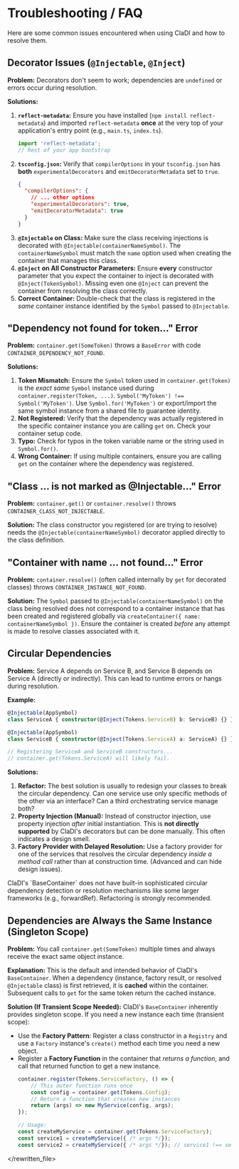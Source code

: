 
# Troubleshooting / FAQ

Here are some common issues encountered when using ClaDI and how to resolve them.

## Decorator Issues (`@Injectable`, `@Inject`)

**Problem:** Decorators don't seem to work; dependencies are `undefined` or errors occur during resolution.

**Solutions:**

1.  **`reflect-metadata`:** Ensure you have installed (`npm install reflect-metadata`) and imported `reflect-metadata` **once** at the very top of your application's entry point (e.g., `main.ts`, `index.ts`).
    ```typescript
    import 'reflect-metadata';
    // Rest of your app bootstrap
    ```
2.  **`tsconfig.json`:** Verify that `compilerOptions` in your `tsconfig.json` has **both** `experimentalDecorators` and `emitDecoratorMetadata` set to `true`.
    ```json filename="tsconfig.json"
    {
      "compilerOptions": {
        // ... other options
        "experimentalDecorators": true,
        "emitDecoratorMetadata": true
      }
    }
    ```
3.  **`@Injectable` on Class:** Make sure the class receiving injections is decorated with `@Injectable(containerNameSymbol)`. The `containerNameSymbol` must match the `name` option used when creating the container that manages this class.
4.  **`@Inject` on All Constructor Parameters:** Ensure **every** constructor parameter that you expect the container to inject is decorated with `@Inject(TokenSymbol)`. Missing even one `@Inject` can prevent the container from resolving the class correctly.
5.  **Correct Container:** Double-check that the class is registered in the *same* container instance identified by the `Symbol` passed to `@Injectable`.

## "Dependency not found for token..." Error

**Problem:** `container.get(SomeToken)` throws a `BaseError` with code `CONTAINER_DEPENDENCY_NOT_FOUND`.

**Solutions:**

1.  **Token Mismatch:** Ensure the `Symbol` token used in `container.get(Token)` is the *exact same* `Symbol` instance used during `container.register(Token, ...)`.
    <Callout type="warning">
      `Symbol('MyToken') !== Symbol('MyToken')`. Use `Symbol.for('MyToken')` or export/import the same symbol instance from a shared file to guarantee identity.
    </Callout>
2.  **Not Registered:** Verify that the dependency was actually registered in the specific container instance you are calling `get` on. Check your container setup code.
3.  **Typo:** Check for typos in the token variable name or the string used in `Symbol.for()`.
4.  **Wrong Container:** If using multiple containers, ensure you are calling `get` on the container where the dependency was registered.

## "Class ... is not marked as @Injectable..." Error

**Problem:** `container.get()` or `container.resolve()` throws `CONTAINER_CLASS_NOT_INJECTABLE`.

**Solution:** The class constructor you registered (or are trying to resolve) needs the `@Injectable(containerNameSymbol)` decorator applied directly to the class definition.

## "Container with name ... not found..." Error

**Problem:** `container.resolve()` (often called internally by `get` for decorated classes) throws `CONTAINER_INSTANCE_NOT_FOUND`.

**Solution:** The `Symbol` passed to `@Injectable(containerNameSymbol)` on the class being resolved does not correspond to a container instance that has been created and registered globally via `createContainer({ name: containerNameSymbol })`. Ensure the container is created *before* any attempt is made to resolve classes associated with it.

## Circular Dependencies

**Problem:** Service A depends on Service B, and Service B depends on Service A (directly or indirectly). This can lead to runtime errors or hangs during resolution.

**Example:**

```typescript
@Injectable(AppSymbol)
class ServiceA { constructor(@Inject(Tokens.ServiceB) b: ServiceB) {} }

@Injectable(AppSymbol)
class ServiceB { constructor(@Inject(Tokens.ServiceA) a: ServiceA) {} }

// Registering ServiceA and ServiceB constructors...
// container.get(Tokens.ServiceA) will likely fail.
```

**Solutions:**

1.  **Refactor:** The best solution is usually to redesign your classes to break the circular dependency. Can one service use only specific methods of the other via an interface? Can a third orchestrating service manage both?
2.  **Property Injection (Manual):** Instead of constructor injection, use property injection *after* initial instantiation. This is **not directly supported** by ClaDI's decorators but can be done manually. This often indicates a design smell.
3.  **Factory Provider with Delayed Resolution:** Use a factory provider for one of the services that resolves the circular dependency *inside a method call* rather than at construction time. (Advanced and can hide design issues).

<Callout type="warning">
  ClaDI's `BaseContainer` does not have built-in sophisticated circular dependency detection or resolution mechanisms like some larger frameworks (e.g., forwardRef). Refactoring is strongly recommended.
</Callout>

## Dependencies are Always the Same Instance (Singleton Scope)

**Problem:** You call `container.get(SomeToken)` multiple times and always receive the exact same object instance.

**Explanation:** This is the default and intended behavior of ClaDI's `BaseContainer`. When a dependency (instance, factory result, or resolved `@Injectable` class) is first retrieved, it is **cached** within the container. Subsequent calls to `get` for the same token return the cached instance.

**Solution (If Transient Scope Needed):** ClaDI's `BaseContainer` inherently provides singleton scope. If you need a new instance each time (transient scope):

*   Use the **Factory Pattern**: Register a class constructor in a `Registry` and use a `Factory` instance's `create()` method each time you need a new object.
*   Register a **Factory Function** in the container that *returns a function*, and call that returned function to get a new instance.
    ```typescript
    container.register(Tokens.ServiceFactory, () => {
        // This outer function runs once
        const config = container.get(Tokens.Config);
        // Return a function that creates new instances
        return (args) => new MyService(config, args);
    });

    // Usage:
    const createMyService = container.get(Tokens.ServiceFactory);
    const service1 = createMyService({ /* args */});
    const service2 = createMyService({ /* args */}); // service1 !== service2
    ```

</rewritten_file> 